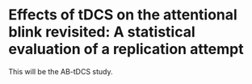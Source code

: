 # Effects of tDCS on the attentional blink revisited: A statistical evaluation of a replication attempt

This will be the AB-tDCS study.
